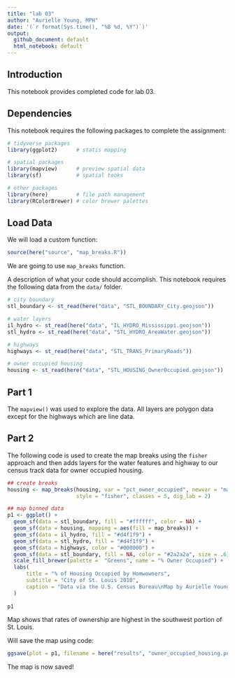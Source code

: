 ```yaml
---
title: "lab 03"
author: "Aurielle Young, MPH"
date: '(`r format(Sys.time(), "%B %d, %Y")`)'
output: 
  github_document: default
  html_notebook: default 
---
```


## Introduction
This notebook provides completed code for lab 03.

## Dependencies
This notebook requires the following packages to complete the assignment:

```r
# tidyverse packages
library(ggplot2)      # statis mapping

# spatial packages
library(mapview)      # preview spatial data
library(sf)           # spatial tooks

# other packages
library(here)         # file path management 
library(RColorBrewer) # color brewer palettes
```

## Load Data
We will load a custom function:

```r
source(here("source", "map_breaks.R"))
```

We are going to use `map_breaks` function.

A description of what your code should accomplish.
This notebook requires the following data from the `data/` folder.

```r
# city boundary
stl_boundary <- st_read(here("data", "STL_BOUNDARY_City.geojson"))

# water layers
il_hydro <- st_read(here("data", "IL_HYDRO_Mississippi.geojson"))
stl_hydro <- st_read(here("data", "STL_HYDRO_AreaWater.geojson"))

# highways
highways <- st_read(here("data", "STL_TRANS_PrimaryRoads"))

# owner occupied housing
housing <- st_read(here("data", "STL_HOUSING_OwnerOccupied.geojson"))
```

## Part 1
The `mapview()` was used to explore the data. All layers are polygon data except for the highways which are line data.

## Part 2
The following code is used to create the map breaks using the `fisher` approach and then adds layers for the water features and highway to our census track data for owner occupied housing.

```r
## create breaks
housing <- map_breaks(housing, var = "pct_owner_occupied", newvar = "map_breaks",
                      style = "fisher", classes = 5, dig_lab = 2)

## map binned data
p1 <- ggplot() +
  geom_sf(data = stl_boundary, fill = "#ffffff", color = NA) +
  geom_sf(data = housing, mapping = aes(fill = map_breaks)) +
  geom_sf(data = il_hydro, fill = "#d4f1f9") +
  geom_sf(data = stl_hydro, fill = "#d4f1f9") +
  geom_sf(data = highways, color = "#000000") +
  geom_sf(data = stl_boundary, fill = NA, color = "#2a2a2a", size = .6) +
  scale_fill_brewer(palette =  "Greens", name = "% Owner Occupied") +
  labs(
      title = "% of Housing Occupied by Homwowners",
      subtitle = "City of St. Louis 2010",
      caption = "Data via the U.S. Census Bureau\nMap by Aurielle Young, MPH"
  )
  
p1
```

Map shows that rates of ownership are highest in the southwest portion of St. Louis.

Will save the map using code:

```r
ggsave(plot = p1, filename = here("results", "owner_occupied_housing.png"))
```

The map is now saved!
